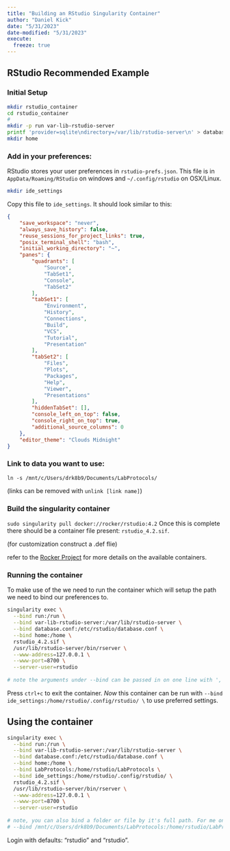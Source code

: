 ```yaml
---
title: "Building an RStudio Singularity Container"
author: "Daniel Kick"
date: "5/31/2023"
date-modified: "5/31/2023"
execute:
  freeze: true
---
```


## RStudio Recommended Example

### Initial Setup

``` bash
mkdir rstudio_container
cd rstudio_container
# 
mkdir -p run var-lib-rstudio-server
printf 'provider=sqlite\ndirectory=/var/lib/rstudio-server\n' > database.conf
mkdir home
```

### Add in your preferences:

RStudio stores your user preferences in `rstudio-prefs.json`. This file is in `AppData/Roaming/RStudio` on windows and `~/.config/rstudio` on OSX/Linux.

``` bash
mkdir ide_settings
```

Copy this file to `ide_settings`. It should look similar to this:

``` json
{
    "save_workspace": "never",
    "always_save_history": false,
    "reuse_sessions_for_project_links": true,
    "posix_terminal_shell": "bash",
    "initial_working_directory": "~",
    "panes": {
        "quadrants": [
            "Source",
            "TabSet1",
            "Console",
            "TabSet2"
        ],
        "tabSet1": [
            "Environment",
            "History",
            "Connections",
            "Build",
            "VCS",
            "Tutorial",
            "Presentation"
        ],
        "tabSet2": [
            "Files",
            "Plots",
            "Packages",
            "Help",
            "Viewer",
            "Presentations"
        ],
        "hiddenTabSet": [],
        "console_left_on_top": false,
        "console_right_on_top": true,
        "additional_source_columns": 0
    },
    "editor_theme": "Clouds Midnight"
}
```

### Link to data you want to use:

`ln -s /mnt/c/Users/drk8b9/Documents/LabProtocols/`

(links can be removed with `unlink [link name]`)

### Build the singularity container

`sudo singularity pull docker://rocker/rstudio:4.2` Once this is complete there should be a container file present: `rstudio_4.2.sif`.

(for customization construct a .def flie)

refer to the [Rocker Project](https://rocker-project.org/images/) for more details on the available containers.

### Running the container

To make use of the we need to run the container which will setup the path we need to bind our preferences to.

``` bash
singularity exec \
  --bind run:/run \
  --bind var-lib-rstudio-server:/var/lib/rstudio-server \
  --bind database.conf:/etc/rstudio/database.conf \
  --bind home:/home \
  rstudio_4.2.sif \
  /usr/lib/rstudio-server/bin/rserver \
  --www-address=127.0.0.1 \
  --www-port=8700 \
  --server-user=rstudio
  
# note the arguments under --bind can be passed in on one line with ',' separating them. They are included separately to increase readability.
```

Press `ctrl+c` to exit the container. *Now* this container can be run with `--bind ide_settings:/home/rstudio/.config/rstudio/ \` to use preferred settings.

## Using the container

``` bash
singularity exec \
  --bind run:/run \
  --bind var-lib-rstudio-server:/var/lib/rstudio-server \
  --bind database.conf:/etc/rstudio/database.conf \
  --bind home:/home \
  --bind LabProtocols:/home/rstudio/LabProtocols \
  --bind ide_settings:/home/rstudio/.config/rstudio/ \
  rstudio_4.2.sif \
  /usr/lib/rstudio-server/bin/rserver \
  --www-address=127.0.0.1 \
  --www-port=8700 \
  --server-user=rstudio
  
# note, you can also bind a folder or file by it's full path. For me on WSL this would be
# --bind /mnt/c/Users/drk8b9/Documents/LabProtocols:/home/rstudio/LabProtocols \
```

Login with defaults: "rstudio" and "rstudio".



<!-- Links to consider -->

<!-- https://gitlab.oit.duke.edu/hiv_r25/rstudio-singularity-2021-2022-hiv/-/blob/main/Singularity.def -->

<!-- https://rviews.rstudio.com/2017/03/29/r-and-singularity/ -->

<!-- https://www.c4.ucsf.edu/howto/rstudio-server.html -->
<!-- https://pawseysc.github.io/singularity-containers/41-workflow-engines/index.html -->

<!-- https://divingintogeneticsandgenomics.rbind.io/post/run-rstudio-server-with-singularity-on-hpc/ -->

<!-- https://davetang.org/muse/2021/04/24/running-rstudio-server-with-docker/ -->
<!-- https://www.andrewheiss.com/blog/2017/04/27/super-basic-practical-guide-to-docker-and-rstudio/ -->

<!-- https://github.com/nickjer/singularity-rstudio/tree/master -->
<!-- https://github.com/j-andrews7/singularity-rstudio/tree/main -->



